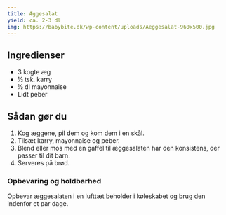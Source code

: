 ```yaml
---
title: Æggesalat
yield: ca. 2-3 dl
img: https://babybite.dk/wp-content/uploads/Aeggesalat-960x500.jpg
---
```


## Ingredienser

- 3 kogte æg
- ½ tsk. karry
- ½ dl mayonnaise
- Lidt peber

## Sådan gør du

1. Kog æggene, pil dem og kom dem i en skål.
2. Tilsæt karry, mayonnaise og peber.
3. Blend eller mos med en gaffel til æggesalaten har den konsistens, der passer til dit barn.
4. Serveres på brød.

### Opbevaring og holdbarhed
Opbevar æggesalaten i en lufttæt beholder i køleskabet og brug den indenfor et par dage.
